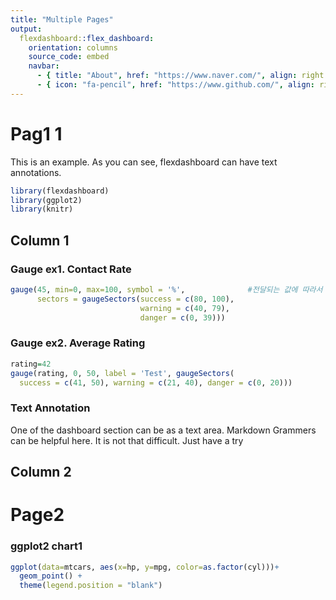 ---
title: "Multiple Pages"
output: 
  flexdashboard::flex_dashboard:
    orientation: columns
    source_code: embed
    navbar:
      - { title: "About", href: "https://www.naver.com/", align: right } 
      - { icon: "fa-pencil", href: "https://www.github.com/", align: right}
---

Pag1 1
==========================================

This is an example. As you can see, flexdashboard can have text annotations.

```{r setup, include=FALSE}
library(flexdashboard)
library(ggplot2)
library(knitr)
```

Column 1
-----------------------------------------------------------------------

### Gauge ex1. Contact Rate

```{r}
gauge(45, min=0, max=100, symbol = '%',              #전달되는 값에 따라서 색상을 변경시키라는 의미
      sectors = gaugeSectors(success = c(80, 100),
                             warning = c(40, 79),
                             danger = c(0, 39)))

```

### Gauge ex2. Average Rating

```{r}
rating=42
gauge(rating, 0, 50, label = 'Test', gaugeSectors(
  success = c(41, 50), warning = c(21, 40), danger = c(0, 20)))

```

### Text Annotation

One of the dashboard section can be as a text area.
Markdown Grammers can be helpful here.
It is not that difficult.
Just have a try

Column 2
-----------------------------------------------------------------------

Page2 {data-orientation=rows}
==================================================

### ggplot2 chart1

```{r}
ggplot(data=mtcars, aes(x=hp, y=mpg, color=as.factor(cyl)))+
  geom_point() +
  theme(legend.position = "blank")
```

